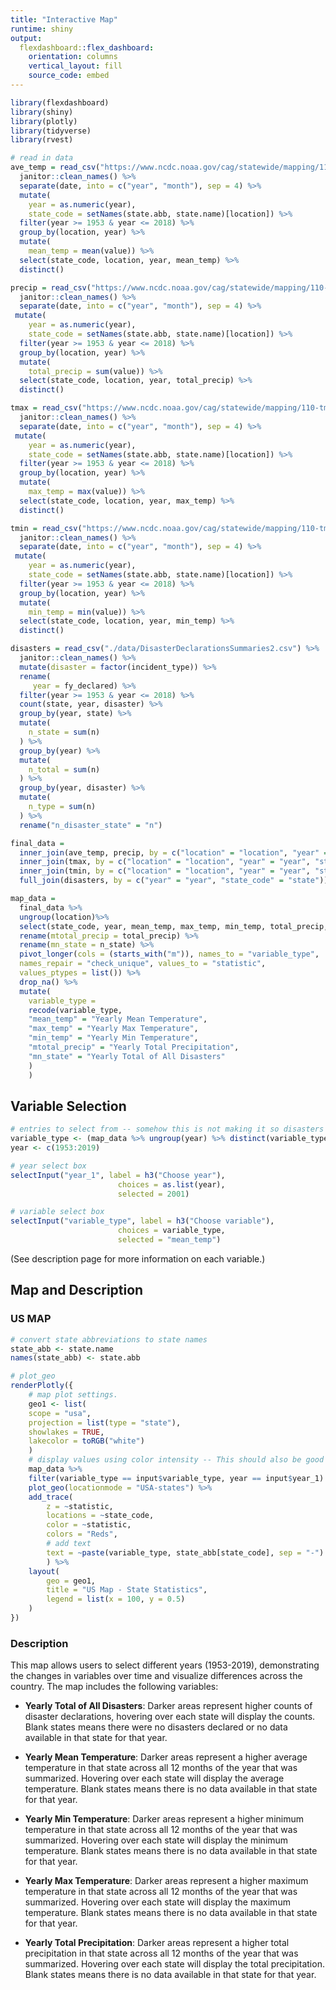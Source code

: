 ```yaml
---
title: "Interactive Map"
runtime: shiny
output: 
  flexdashboard::flex_dashboard:
    orientation: columns
    vertical_layout: fill
    source_code: embed
---
```


```r
library(flexdashboard)
library(shiny)
library(plotly)
library(tidyverse)
library(rvest)

# read in data
ave_temp = read_csv("https://www.ncdc.noaa.gov/cag/statewide/mapping/110-tavg.csv", skip = 3) %>% 
  janitor::clean_names() %>% 
  separate(date, into = c("year", "month"), sep = 4) %>%
  mutate(
    year = as.numeric(year), 
    state_code = setNames(state.abb, state.name)[location]) %>% 
  filter(year >= 1953 & year <= 2018) %>% 
  group_by(location, year) %>% 
  mutate(
    mean_temp = mean(value)) %>% 
  select(state_code, location, year, mean_temp) %>% 
  distinct()

precip = read_csv("https://www.ncdc.noaa.gov/cag/statewide/mapping/110-pcp.csv", skip = 3) %>% 
  janitor::clean_names() %>% 
  separate(date, into = c("year", "month"), sep = 4) %>%
 mutate(
    year = as.numeric(year), 
    state_code = setNames(state.abb, state.name)[location]) %>% 
  filter(year >= 1953 & year <= 2018) %>% 
  group_by(location, year) %>% 
  mutate(
    total_precip = sum(value)) %>% 
  select(state_code, location, year, total_precip) %>% 
  distinct()

tmax = read_csv("https://www.ncdc.noaa.gov/cag/statewide/mapping/110-tmax.csv", skip = 3) %>% 
  janitor::clean_names() %>% 
  separate(date, into = c("year", "month"), sep = 4) %>%
 mutate(
    year = as.numeric(year), 
    state_code = setNames(state.abb, state.name)[location]) %>% 
  filter(year >= 1953 & year <= 2018) %>% 
  group_by(location, year) %>% 
  mutate(
    max_temp = max(value)) %>% 
  select(state_code, location, year, max_temp) %>% 
  distinct()

tmin = read_csv("https://www.ncdc.noaa.gov/cag/statewide/mapping/110-tmin.csv", skip = 3)  %>% 
  janitor::clean_names() %>% 
  separate(date, into = c("year", "month"), sep = 4) %>%
 mutate(
    year = as.numeric(year), 
    state_code = setNames(state.abb, state.name)[location]) %>% 
  filter(year >= 1953 & year <= 2018) %>% 
  group_by(location, year) %>% 
  mutate(
    min_temp = min(value)) %>% 
  select(state_code, location, year, min_temp) %>% 
  distinct()

disasters = read_csv("./data/DisasterDeclarationsSummaries2.csv") %>% 
  janitor::clean_names() %>% 
  mutate(disaster = factor(incident_type)) %>% 
  rename(
     year = fy_declared) %>% 
  filter(year >= 1953 & year <= 2018) %>% 
  count(state, year, disaster) %>%
  group_by(year, state) %>% 
  mutate(
    n_state = sum(n)
  ) %>% 
  group_by(year) %>% 
  mutate(
    n_total = sum(n)
  ) %>% 
  group_by(year, disaster) %>% 
  mutate(
    n_type = sum(n)
  ) %>% 
  rename("n_disaster_state" = "n") 

final_data = 
  inner_join(ave_temp, precip, by = c("location" = "location", "year" = "year", "state_code" = "state_code")) %>% 
  inner_join(tmax, by = c("location" = "location", "year" = "year", "state_code" = "state_code")) %>% 
  inner_join(tmin, by = c("location" = "location", "year" = "year", "state_code" = "state_code")) %>% 
  full_join(disasters, by = c("year" = "year", "state_code" = "state"))
```

```r
map_data = 
  final_data %>%
  ungroup(location)%>%
  select(state_code, year, mean_temp, max_temp, min_temp, total_precip, n_state) %>%
  rename(mtotal_precip = total_precip) %>%
  rename(mn_state = n_state) %>%
  pivot_longer(cols = (starts_with("m")), names_to = "variable_type",
  names_repair = "check_unique", values_to = "statistic",
  values_ptypes = list()) %>%
  drop_na() %>%
  mutate(
    variable_type = 
    recode(variable_type,
    "mean_temp" = "Yearly Mean Temperature",
    "max_temp" = "Yearly Max Temperature",
    "min_temp" = "Yearly Min Temperature",
    "mtotal_precip" = "Yearly Total Precipitation",
    "mn_state" = "Yearly Total of All Disasters"
    )
    )
```


Variable Selection {.sidebar}
-----------------------------------------------------------------------
```r

# entries to select from -- somehow this is not making it so disasters are selected but just a lot of years
variable_type <- (map_data %>% ungroup(year) %>% distinct(variable_type) %>% pull())
year <- c(1953:2019)

# year select box 
selectInput("year_1", label = h3("Choose year"),
						choices = as.list(year),
						selected = 2001)

# variable select box
selectInput("variable_type", label = h3("Choose variable"),
						choices = variable_type, 
						selected = "mean_temp")
```
(See description page for more information on each variable.)

Map and Description {.tabset}
-----------------------------------------------------------------------
### US MAP

```r
# convert state abbreviations to state names
state_abb <- state.name
names(state_abb) <- state.abb

# plot_geo
renderPlotly({
	# map plot settings.
	geo1 <- list(
	scope = "usa",
	projection = list(type = "state"),
	showlakes = TRUE,
	lakecolor = toRGB("white")
	)
	# display values using color intensity -- This should also be good to go if previous code chunk works.
	map_data %>% 
	filter(variable_type == input$variable_type, year == input$year_1) %>% 
	plot_geo(locationmode = "USA-states") %>% 
	add_trace(
		z = ~statistic,
		locations = ~state_code,
		color = ~statistic,
		colors = "Reds",
		# add text
		text = ~paste(variable_type, state_abb[state_code], sep = "-")
		) %>%
	layout(
		geo = geo1,
		title = "US Map - State Statistics",
		legend = list(x = 100, y = 0.5)
	)
})

```

### Description

This map allows users to select different years (1953-2019), demonstrating the changes in variables over time and visualize differences across the country. The map includes the following variables:

* **Yearly Total of All Disasters**: Darker areas represent higher counts of disaster declarations, hovering over each state will display the counts. Blank states means there were no disasters declared or no data available in that state for that year.

* **Yearly Mean Temperature**: Darker areas represent a higher average temperature in that state across all 12 months of the year that was summarized. Hovering over each state will display the average temperature. Blank states means there is no data available in that state for that year.

* **Yearly Min Temperature**: Darker areas represent a higher minimum temperature in that state across all 12 months of the year that was summarized. Hovering over each state will display the minimum temperature. Blank states means there is no data available in that state for that year.

* **Yearly Max Temperature**: Darker areas represent a higher maximum temperature in that state across all 12 months of the year that was summarized. Hovering over each state will display the maximum temperature. Blank states means there is no data available in that state for that year.

* **Yearly Total Precipitation**: Darker areas represent a higher total precipitation in that state across all 12 months of the year that was summarized. Hovering over each state will display the total precipitation. Blank states means there is no data available in that state for that year.
